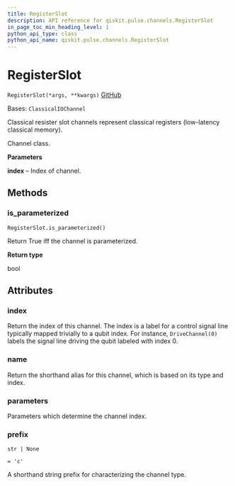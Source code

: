 ```yaml
---
title: RegisterSlot
description: API reference for qiskit.pulse.channels.RegisterSlot
in_page_toc_min_heading_level: 1
python_api_type: class
python_api_name: qiskit.pulse.channels.RegisterSlot
---
```


# RegisterSlot

<span id="qiskit.pulse.channels.RegisterSlot" />

`RegisterSlot(*args, **kwargs)` [GitHub](https://github.com/qiskit/qiskit/tree/stable/0.24/qiskit/pulse/channels.py "view source code")

Bases: `ClassicalIOChannel`

Classical resister slot channels represent classical registers (low-latency classical memory).

Channel class.

**Parameters**

**index** – Index of channel.

## Methods

<span id="qiskit-pulse-channels-registerslot-is-parameterized" />

### is\_parameterized

<span id="qiskit.pulse.channels.RegisterSlot.is_parameterized" />

`RegisterSlot.is_parameterized()`

Return True iff the channel is parameterized.

**Return type**

bool

## Attributes

<span id="qiskit.pulse.channels.RegisterSlot.index" />

### index

Return the index of this channel. The index is a label for a control signal line typically mapped trivially to a qubit index. For instance, `DriveChannel(0)` labels the signal line driving the qubit labeled with index 0.

<span id="qiskit.pulse.channels.RegisterSlot.name" />

### name

Return the shorthand alias for this channel, which is based on its type and index.

<span id="qiskit.pulse.channels.RegisterSlot.parameters" />

### parameters

Parameters which determine the channel index.

<span id="qiskit.pulse.channels.RegisterSlot.prefix" />

### prefix

`str | None`

`= 'c'`

A shorthand string prefix for characterizing the channel type.

